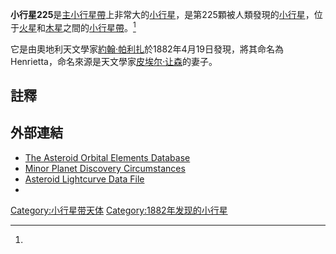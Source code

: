 <!-- Additional parameters for this template  are available at [[Template:Infobox_Planet|Template:Infobox Planet]]. -->
{{Infobox planet
 | minorplanet=yes
 | background=#FFFFC0
 | name=225 Henrietta
 | discoverer=[[約翰·帕利扎|約翰·帕利扎]]
 | discovered=19 April 1882
 | mpc_name=(225) Henrietta
 | alt_names=''n/a''
 | mp_category=[[主小行星帶|主小行星帶]] ([[原神星族|原神星族]])
 | epoch=31 July 2016 ([[儒略日|儒略日]] 2457600.5)
 | semimajor={{Convert|3.38907|AU|Gm|abbr=on}}
 | perihelion={{Convert|2.4945|AU|Gm|abbr=on}}
 | aphelion={{Convert|4.28364|AU|Gm|abbr=on|lk=on}}
 | eccentricity=0.26396
 | period=6.24 [[儒略年|儒略年]] (2278.9 [[儒略年|儒略年]])
 | inclination=20.872°
 | asc_node=197.113°
 | arg_peri=104.149°
 | mean_anomaly=159.155[[度_(角)|度 (角)]]
 | avg_speed=16.2 km/s
 | dimensions={{val|120.49|2.5|ul=km}}
 | mass=
 | density=
 | surface_grav=
 | escape_velocity=
 | rotation={{Convert|7.3556|h|d|abbr=on|lk=on}}
 | spectral_type=[[C-型小行星|C-型小行星]]
 | abs_magnitude=8.72
 | albedo={{val|0.0396|0.002}}
 | single_temperature=
 | mean_motion={{Deg2DMS|0.157973|sup=ms}} / day
 | orbit_ref=<ref name="jpldata">{{Cite web |url=http://ssd.jpl.nasa.gov/sbdb.cgi?sstr=225;cad=1 |title=225 Henrietta |work=[[噴射推進實驗室小天體資料庫|噴射推進實驗室小天體資料庫]] |publisher=[[美国国家航空航天局|美国国家航空航天局]]/[[喷气推进实验室|喷气推进实验室]] |access-date=2016-05-12 |archive-date=2020-09-29 |archive-url=https://web.archive.org/web/20200929190327/https://ssd.jpl.nasa.gov/sbdb.cgi?sstr=225;cad=1 }}</ref>
 | observation_arc=120.87 yr (44148 d)
 | uncertainty=0
 | moid={{Convert|1.57755|AU|Gm|abbr=on}}
 | jupiter_moid={{Convert|1.70696|AU|Gm|abbr=on}}
 | tisserand=2.990
}}
'''小行星225'''是[[主小行星帶|主小行星帶]]上非常大的[[小行星|小行星]]，是第225顆被人類發現的[[小行星|小行星]]，位于[[火星|火星]]和[[木星|木星]]之間的[[小行星帶|小行星帶]]。<ref name="BMSALPO39_4_213"/>

它是由奧地利天文學家[[約翰·帕利扎|約翰·帕利扎]]於1882年4月19日發現，將其命名為Henrietta，命名來源是天文學家[[皮埃尔·让森|皮埃尔·让森]]的妻子。<!--

This is classified as a [[C-型小行星|C-型小行星]] and is probably composed of privitive [[碳|碳]]aceous material. It has very dark surface, with an albedo of 0.040. [[光度测定_(天文学)|光度测定 (天文学)]] measurements made from the Oakley Southern Sky Observatory during 2012 gave a [[光變曲線|光變曲線]] with a period of 7.352 ± 0.003 hours and a variation in brightness of 0.18 ± 0.02 in magnitude. This is consistent with a synodic rotation period of 7.356 ± 0.001 hours determined in 2000.<ref name="BMSALPO39_4_213"/>

In 2001, the asteroid was detected by radar from the [[阿雷西博天文台|阿雷西博天文台]] at a distance of 1.58 AU. The resulting data yielded an effective diameter of {{nowrap|128 ± 16 km}}.<ref name="icarus186_1_126"/>

225 Henrietta belongs to [[原神星族|原神星族]] {{tsl|en|asteroid group|}} of asteroids and is probably in a 4:7 [[轨道共振|轨道共振]] with the [[行星|行星]] [[木星|木星]].-->

==註釋==
{{Reflist|refs=
<ref name="BMSALPO39_4_213">{{Citation
 | last1     = Moravec
 | first1    = Patricia
 | last2     = Cochren
 | first2    = Joseph
 | last3     = Gerhardt
 | first3    = Michael
 | last4     = Harris
 | first4    = Andrew
 | last5     = Karnemaat
 | first5    = Ryan
 | last6     = Melton
 | first6    = Elizabeth
 | last7     = Stolze
 | first7    = Kellen
 | last8     = West
 | first8    = Josh
 | last9     = Ditteon
 | first9    = Richard
 | display-authors = 3
 | title     = Asteroid Lightcurve Analysis at the Oakley Southern Sky Observatory: 2012 January-April
 | journal   = The Minor Planet Bulletin
 | volume    = 39
 | issue     = 4
 | pages     = 213–216
 |date=October 2012
 | bibcode   = 2012MPBu...39..213M
 | postscript= .
}}</ref>
<!--
<ref name="icarus186_1_126">{{citation
 | display-authors=1
 | last1=Magri | first1=Christopher
 | last2=Nolan | first2=Michael C.
 | last3=Ostro | first3=Steven J.
 | last4=Giorgini | first4=Jon D.
 | title=A radar survey of main-belt asteroids: Arecibo observations of 55 objects during 1999 2003
 | journal=Icarus | volume=186 | issue=1
 | pages=126–151 | date=January 2007
 | doi=10.1016/j.icarus.2006.08.018 | bibcode=2007Icar..186..126M
 | url=http://echo.jpl.nasa.gov/asteroids/MBAs/magri.etal.2007.mbas.pdf
 | accessdate=2015-04-14 | postscript=.
}}</ref>-->
}}

==外部連結==
*[ftp://ftp.lowell.edu/pub/elgb/astorb.html The Asteroid Orbital Elements Database]
*[http://cfa-www.harvard.edu/iau/lists/NumberedMPs.html Minor Planet Discovery Circumstances]
*[http://spiff.rit.edu/richmond/parallax/phot/LCSUMPUB.TXT Asteroid Lightcurve Data File]
*{{JPL small body}}

{{DEFAULTSORT:000225}}
{{小天體}}
{{Minor Planet Number|[[小行星224|小行星224]]|[[小行星226|小行星226]]}}
{{beltasteroid-stub}}

[[Category:小行星带天体|Category:小行星带天体]]
[[Category:1882年发现的小行星|Category:1882年发现的小行星]]